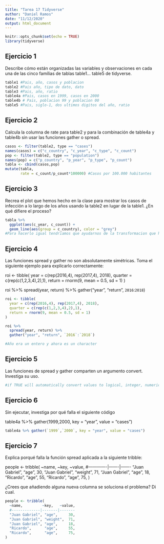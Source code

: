 ```yaml
---
title: "Tarea 17 Tidyverse"
author: "Daniel Ramos"
date: "11/12/2020"
output: html_document
---
```


```r
knitr::opts_chunk$set(echo = TRUE)
library(tidyverse)
```

## Ejercicio 1

Describe cómo están organizadas las variables y observaciones en cada una de las cinco famílias de tablas table1... table5 de tidyverse.

```r
table1 #Pais, año, casos y poblacion
table2 #Pais año, tipo de dato, dato
table3 #Pais, año, ratio
table4a #Pais, casos en 1999, casos en 2000
table4b # Pais, poblacion 99 y poblacion 00
table5 #Pais, siglo-1, dos ultimos digitos del año, ratio
```

## Ejercicio 2

Calcula la columna de rate para table2 y para la combinación de table4a y table4b sin usar las funciones gather o spread. 

```r
casos <- filter(table2, type == "cases")
names(casos) = c("c_country", "c_year", "c_type", "c_count")
pop <- filter(table2, type == "population")
names(pop) = c("p_country", "p_year", "p_type", "p_count")
tabla <- cbind(casos,pop)
mutate(tabla,
       rate = c_count/p_count*100000) #Casos por 100.000 habitantes
```

## Ejercicio 3

Recrea el plot que hemos hecho en la clase para mostrar los casos de infección a lo largo de los años usando la table2 en lugar de la table1. ¿En qué difiere el proceso?

```r
tabla %>%
  ggplot(aes(c_year, c_count)) +
  geom_line(aes(group = c_country), color = "grey")
#Para hacerlo igual tendriamos que ayudarnos de la transformacion que hemos hecho antes
```

## Ejercicio 4
Las funciones spread y gather no son absolutamente simétricas. Toma el siguiente ejemplo para explicarlo correctamente:

roi <- tibble(
  year = c(rep(2016,4), rep(2017,4), 2018),
  quarter = c(rep(c(1,2,3,4),2),1),
  return = rnorm(9, mean = 0.5, sd = 1)
)

roi %>%
  spread(year, return) %>%
  gather("year", "return", `2016`:`2018`)
  
```r
roi <- tibble(
  year = c(rep(2016,4), rep(2017,4), 2018),
  quarter = c(rep(c(1,2,3,4),2),1),
  return = rnorm(9, mean = 0.5, sd = 1)
)

roi %>%
  spread(year, return) %>%
  gather("year", "return", `2016`:`2018`)

#Año era un entero y ahora es un character
```

## Ejercicio 5
Las funciones de spread y gather comparten un argumento convert. Investiga su uso.
```r
#if TRUE will automatically convert values to logical, integer, numeric, complex or factor as appropriate
```

## Ejercicio 6
Sin ejecutar, investiga por qué falla el siguiente código

table4a %>% gather(1999,2000, key = "year", value = "cases")
```r
table4a %>% gather(`1999`,`2000`, key = "year", value = "cases")
```
## Ejercicio 7
Explica porqué falla la función spread aplicada a la siguiente tribble:

people <- tribble(
  ~name,         ~key,   ~value,
  #-------------|-------|-------
  "Juan Gabriel", "age",     30,
  "Juan Gabriel", "weight",  71,
  "Juan Gabriel", "age",     18,
  "Ricardo",      "age",     55,
  "Ricardo",      "age",     75,
)

¿Crees que añadiendo alguna nueva columna se soluciona el problema? Di cual.
```r
people <- tribble(
  ~name,         ~key,   ~value,
  #-------------|-------|-------
  "Juan Gabriel", "age",     30,
  "Juan Gabriel", "weight",  71,
  "Juan Gabriel", "age",     18,
  "Ricardo",      "age",     55,
  "Ricardo",      "age",     75,
)
```



